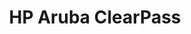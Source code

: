 ---
title: HP Aruba ClearPass
id: hp-aruba-clearpeass
description: ''
slug: /hp-aruba-clearpass 
keywords: 
 - faq
 - help
pagination_next: null
pagination_prev: null
last_update: 
   date: 03/29/2023
   author: Patricia McPhee
draft: true
doc_type: how-to
displayed_sidebar: secureWorkforceSidebar
---